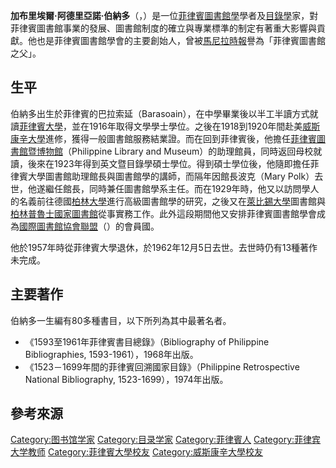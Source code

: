 {{Infobox Person
|name        = 加布里埃爾·阿德里亞諾·伯納多<BR>Gabriel Adriano Bernardo
|image       = 
|alt         = 
|caption     = 
|birth_date  = {{Birth date|1891|03|14}}
|birth_place = 巴拉索延（Barasoain）
|death_date  = {{Death date and age|1962|12|05|1891|03|14}}
|death_place = 
|other_names = 
|known_for   = 圖書館學、目錄學
|occupation  = *菲律賓圖書館暨博物館助理館員
*菲律賓大學圖書館助理館長、圖書館學講師（1923年）
*菲律賓大學圖書館館長、圖書館學系主任（1924年－1957年）
*菲律賓圖書館學會創始人<BR>副會長<BR>代理會長<BR>會長（1933年－1934年、1949年－1953年、1957年－1962年）
|nationality = {{PHI}}
}}

'''加布里埃爾·阿德里亞諾·伯納多'''（{{lang-en|Gabriel A. Bernardo}}，{{bd|1891年|3月14日|1962年|12月5日}}）是一位[[菲律賓|菲律賓]][[圖書館學|圖書館學]]學者及[[目錄學|目錄學]]家，對菲律賓圖書館事業的發展、圖書館制度的確立與專業標準的制定有著重大影響與貢獻。他也是菲律賓圖書館學會的主要創始人，曾被[[馬尼拉時報|馬尼拉時報]]譽為「菲律賓圖書館之父」。{{r|胡}}

== 生平 ==
伯納多出生於菲律賓的巴拉索延（Barasoain），在中學畢業後以半工半讀方式就讀[[菲律賓大學|菲律賓大學]]，並在1916年取得文學學士學位。之後在1918到1920年間赴美[[威斯康辛大學|威斯康辛大學]]進修，獲得一般圖書館服務結業證。而在回到菲律賓後，他擔任[[菲律賓圖書館暨博物館|菲律賓圖書館暨博物館]]（Philippine Library and Museum）的助理館員，同時返回母校就讀，後來在1923年得到英文暨目錄學碩士學位。得到碩士學位後，他隨即擔任菲律賓大學圖書館助理館長與圖書館學的講師，而隔年因館長波克（Mary Polk）去世，他遂繼任館長，同時兼任圖書館學系主任。而在1929年時，他又以訪問學人的名義前往德國[[柏林大學|柏林大學]]進行高級圖書館學的研究，之後又在[[萊比錫大學|萊比錫大學]]圖書館與[[柏林國家圖書館|柏林普魯士國家圖書館]]從事實務工作。此外這段期間他又安排菲律賓圖書館學會成為[[国际图书馆协会联合会|國際圖書館協會聯盟]]（{{lang|en|International Federation of Library Associations}}）的會員國。{{r|胡}}

他於1957年時從菲律賓大學退休，於1962年12月5日去世。去世時仍有13種著作未完成。{{r|胡}}

== 主要著作 ==
伯納多一生編有80多種書目，以下所列為其中最著名者。{{r|胡}}
*《1593至1961年菲律賓書目總錄》（Bibliography of Philippine Bibliographies, 1593-1961），1968年出版。
*《1523－1699年間的菲律賓回溯國家目錄》（Philippine Retrospective National Bibliography, 1523-1699），1974年出版。

== 參考來源 ==
{{reflist|refs=
<ref name="胡">{{cite book|author=胡述兆 |title=《世界各國圖書館名人錄》 |publisher=冊府出版有限公司 |location=台北市 |isbn=957-99026-9-0 |date=2000年1月}}
</ref>
}}

{{DEFAULTSORT:Bernardo}}
[[Category:图书馆学家|Category:图书馆学家]]
[[Category:目录学家|Category:目录学家]]
[[Category:菲律賓人|Category:菲律賓人]]
[[Category:菲律宾大学教师|Category:菲律宾大学教师]]
[[Category:菲律賓大學校友|Category:菲律賓大學校友]]
[[Category:威斯康辛大學校友|Category:威斯康辛大學校友]]